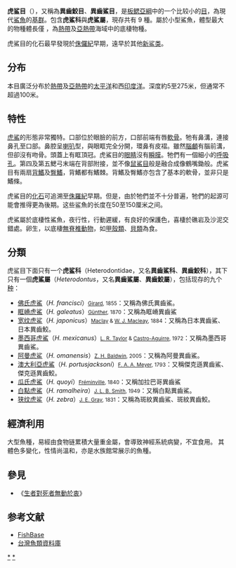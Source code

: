 {{lead section|time=2016-11-01T21:59:54+00:00}}
{{refimprove|time=2016-11-01T21:59:54+00:00}}
{{Automatic taxobox
| name = 虎鲨目
| fossil_range = {{fossil range|183|0|PS= 早[[侏儸紀|侏儸紀]] - [[全新世|現今]]<ref>{{cite journal |last=Sepkoski |first=Jack |authorlink= |coauthors= |title=A compendium of fossil marine animal genera (Chondrichthyes entry) |journal=Bulletins of American Paleontology |volume=364 |issue= |page=560 |publisher= |location=ocean |year=2002 |url=http://strata.ummp.lsa.umich.edu/jack/showgenera.php?taxon=575&rank=class |doi= |id= |accessdate=2008-01-09 |deadurl=yes |archiveurl=https://web.archive.org/web/20120510170834/http://strata.ummp.lsa.umich.edu/jack/showgenera.php?taxon=575&rank=class |archivedate=2012-05-10 |df= }}</ref><ref>. N.p.. Web. 10 Jun 2013. http://paleodb.org/cgi-bin/bridge.pl?a=checkTaxonInfo&taxon_no=252518&is_real_user=1 </ref>}}
| image = Horn shark.JPG
| image_width = 250px
| image_caption = [[佛氏虎鯊|佛氏虎鯊]]（''Heterodontus francisci''）
| display_parents = 5
| grandparent_authority = [[Leo_S._Berg|L. S. Berg]], 1940
| parent_authority = [[John_Edward_Gray|J. E. Gray]], 1851
| taxon = Heterodontus
| authority = [[Henri_Marie_Ducrotay_de_Blainville|Blainville]], 1816
| subdivision_ranks = [[種|種]]
| subdivision =  9个种（見內文）
}}
{{multiple image
| footer            = 虎鲨卵
| image1            = Oeufs002b,55.png
| width1            = 70
| image2            = PortJacksonShark'sEgg20050417c.JPG
| width2            = 175
}}
'''虎鲨目'''（{{Species name|Heterodontiformes}}），又稱為'''異齒鮫目'''、'''異齒鯊目'''，是[[板鳃亞綱|板鳃亞綱]]中的一个比较小的[[目_(生物)|目]]，為現代[[鯊魚|鯊魚]]的[[基群|基群]]。包含'''虎鯊科'''與'''虎鯊屬'''，現存共有 9 種。屬於小型鯊魚，體型最大的物種體長僅 {{convert|1.65|m|ft|round=0.5}}，為[[熱帶|熱帶]]及[[亞熱帶|亞熱帶]]海域中的底棲物種。

虎鯊目的化石最早發現於[[侏儸紀|侏儸紀]]早期，遠早於其他[[新鲨类|新鲨类]]。

== 分布 ==
本目廣泛分布於[[熱帶|熱帶]]及[[亞熱帶|亞熱帶]]的[[太平洋|太平洋]]和西[[印度洋|印度洋]]。深度約5至275米，但通常不超過100米。

== 特性 ==
[[虎鯊|虎鯊]]的形態非常獨特。口部位於眼臉的前方，口部前端有唇[[軟骨|軟骨]]。牠有鼻溝，連接鼻孔至口部。鼻腔呈[[喇叭|喇叭]]型，與眼眶完全分開，環鼻有皮褶。雖然[[腦顱|腦顱]]有腦前溝，但卻沒有吻骨。頭蓋上有眶頂冠。虎鯊目的[[眼睛|眼睛]]沒有[[瞬膜|瞬膜]]。牠們有一個細小的[[呼吸孔|呼吸孔]]。第四及第五鰓弓末端在背部附接，並不像[[鼠鯊目|鼠鯊目]]般是融合成像鶴嘴鋤般。虎鯊目有兩扇[[背鰭|背鰭]]及[[臀鰭|臀鰭]]，背鰭都有鰭棘。背鰭及臀鰭亦包含了基本的軟骨，並非只是鰭條。

虎鯊目的[[化石|化石]]可追溯至[[侏羅紀|侏羅紀]]早期。但是，由於牠們並不十分普遍，牠們的起源可能會推得更為後期。这些鲨魚的长度在50至150厘米之间。

虎鯊屬於底棲性鯊魚，夜行性，行動遲緩，有良好的保護色，喜棲於礁岩及沙泥交錯處。卵生，以底棲[[無脊椎動物|無脊椎動物]]，如[[甲殼類|甲殼類]]、[[貝類|貝類]]為食。

== 分類 ==
虎鲨目下面只有一个'''虎鲨科'''（Heterodontidae，又名'''異齒鯊科'''、'''異齒鮫科'''），其下只有一個'''虎鯊屬'''（''Heterodontus''，又名'''異齒鯊屬'''、'''異齒鮫屬'''），包括现存的九个[[种|种]]：
* [[佛氏虎鯊|佛氏虎鯊]]（''H. francisci''）<small>[[Charles_Frédéric_Girard|Girard]], 1855</small>：又稱為佛氏異齒鯊。
* [[眶嵴虎鯊|眶嵴虎鯊]]（''H. galeatus''）<small>[[Albert_Günther|Günther]], 1870</small>：又稱為眶嵴異齒鯊 
* [[宽纹虎鲨|宽纹虎鲨]]（''H. japonicus''）<small>[[尼古拉·尼古拉耶维奇·米克卢霍-马克莱|Maclay]] & [[William_John_Macleay|W. J. Macleay]], 1884</small>：又稱為日本異齒鯊、日本異齒鮫。 
* [[墨西哥虎鯊|墨西哥虎鯊]]（''H. mexicanus''）<small>[[Leighton_R._Taylor_Jr.|L. R. Taylor]] & [[José_Luis_Castro-Aguirre|Castro-Aguirre]], 1972</small>：又稱為墨西哥異齒鯊。 
* [[阿曼虎鲨|阿曼虎鲨]]（''H. omanensis''）<small>[[Zachary_Hayward_Baldwin|Z. H. Baldwin]], 2005</small>：又稱為阿曼異齒鯊。 
* [[澳大利亞虎鯊|澳大利亞虎鯊]]（''H. portusjacksoni''）<small>[[Friedrich_Albrecht_Anton_Meyer|F. A. A. Meyer]], 1793</small>：又稱傑克遜異齒鯊、傑克遜異齒鮫。
* [[瓜氏虎鯊|瓜氏虎鯊]]（''H. quoyi''）<small>[[Christophe_Paulin_de_la_Poix_de_Fréminville|Fréminville]], 1840</small>：又稱加拉巴哥異齒鯊 
* [[白點虎鯊|白點虎鯊]]（''H. ramalheira''）<small>[[James_Smith_(ichthyologist)|J. L. B. Smith]], 1949</small>：又稱白點異齒鯊。 
* [[狭纹虎鲨|狭纹虎鲨]]（''H. zebra''）<small>[[约翰·爱德华·格雷|J. E. Gray]], 1831</small>：又稱為斑紋異齒鯊、斑紋異齒鮫。 

== 經濟利用 ==
大型魚種，易經由食物链累積大量重金屬，會導致神經系統病變，不宜食用。
其體色多變化，性情尚溫和，亦是水族館常展示的魚種。

==參見==
*《[[生者對死者無動於衷|生者對死者無動於衷]]》

== 参考文献 ==
{{reflist}}
*[https://web.archive.org/web/20131126121555/http://fishbase.sinica.edu.tw/ FishBase]
*[http://fishdb.sinica.edu.tw/ 台灣魚類資料庫]{{Wayback|url=http://fishdb.sinica.edu.tw/ |date=20160304193340 }}
{{Chondrichthyes}}
{{Selachimorpha|He.}}
{{Taxonbar|from=Q44511}}
[[Category:虎鯊目|*]]
[[Category:鲨鱼|*]]